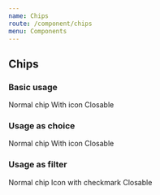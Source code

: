 ```yaml
---
name: Chips
route: /component/chips
menu: Components
---
```



## Chips

### Basic usage
<Playground>
  <Chips>
    <Chips.Item>
      <Chips.Text>Normal chip</Chips.Text>
    </Chips.Item>
    <Chips.Item>
      <Chips.Icon iconName="face" lead />
      <Chips.Text>With icon</Chips.Text>
    </Chips.Item>
    <Chips.Item>
      <Chips.Text>Closable</Chips.Text>
      <Chips.Icon iconName="close" trail />
    </Chips.Item>
  </Chips>
</Playground>

### Usage as choice
<Playground>
  <Chips choice>
    <Chips.Item>
      <Chips.Text>Normal chip</Chips.Text>
    </Chips.Item>
    <Chips.Item>
      <Chips.Icon iconName="face" lead />
      <Chips.Text>With icon</Chips.Text>
    </Chips.Item>
    <Chips.Item>
      <Chips.Text>Closable</Chips.Text>
      <Chips.Icon iconName="close" trail />
    </Chips.Item>
  </Chips>
</Playground>

### Usage as filter
<Playground>
  <Chips filter>
    <Chips.Item>
      <Chips.Text>
        Normal chip
      </Chips.Text>
    </Chips.Item>
    <Chips.Item>
      <Chips.Icon iconName="face" checkmark lead />
      <Chips.Text>Icon with checkmark</Chips.Text>
    </Chips.Item>
    <Chips.Item>
      <Chips.Text>Closable</Chips.Text>
      <Chips.Icon iconName="close" trail />
    </Chips.Item>
  </Chips>
</Playground>